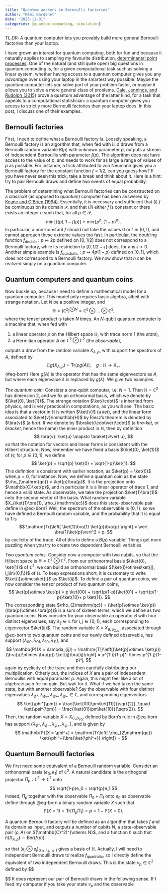 ```yaml
---
title: "Quantum workers in Bernoulli factories"
author: "Rémi Bardenet"
date: "2023-11-01"
categories: [quantum computing, simulation]
---
```

TL;DR: A quantum computer lets you provably build more general Bernoulli factories than your laptop. 

I have grown an interest for quantum computing, both for fun and because it naturally applies to sampling my favourite distribution, [determinantal point processes](https://arxiv.org/abs/2305.15851).
One of the natural (and still quite open) big questions in quantum computing is, for a given computational task such as solving a linear system, whether having access to a quantum computer gives you any *advantage* over using your laptop in the smartest way possible.
Maybe the quantum computer lets you solve part of your problem faster, or maybe it allows you to solve a more general class of problems.
[Dale, Jennings, and Rudolph (2015)](https://www.nature.com/articles/ncomms9203) prove a quantum advantage of the latter kind, for a task that appeals to a computational statistician: a quantum computer gives you access to strictly more Bernoulli factories than your laptop does.
In this post, I discuss one of their examples.

## Bernoulli factories

First, I need to define what a Bernoulli factory is.
Loosely speaking, a Bernoulli factory is an algorithm that, when fed with i.i.d draws from a Bernoulli random variable $B(p)$ with unknown parameter $p$, outputs a stream of independent Bernoullis with parameter $f(p)$.
The algorithm does not have access to the value of $p$, and needs to work for as large a range of values of $p$ as possible.
For instance, a trick attributed to von Neumann gives you a Bernoulli factory for the constant function $f\equiv 1/2$, can you guess how? If you have never seen this trick, take a break and think about it. Here is a hint: try to pair Bernoulli draws and define two events of equal probability.

The problem of determining what Bernoulli factories can be constructed on a *classical* (as opposed to *quantum*) computer has been answered by [Keane and O'Brien (1994)](https://dl.acm.org/doi/10.1145/175007.175019).
Essentially, it is necessary and sufficient that $(i)$ $f$ be continuous on its domain $\mathcal{P}$, and that $(ii)$ either $f$ is constant or there exists an integer $n$ such that, for all $p\in\mathcal{P}$,
$$
    \min[ f(p), 1-f(p)] \geq \min [ p^n, (1-p)^n ].
$$
In particular, a non-constant $f$ should not take the values $0$ or $1$ in $(0,1)$, and cannot approach these extreme values too fast.
In particular, the doubling function $f_\mathrm{double}:p\mapsto 2p$ defined on $[0,1/2]$ does not correspond to a Bernoulli factory, while its restriction to $[0,1/2-\epsilon]$ does, for any $\epsilon>0$. 
Another simple example is $f_\mathrm{quadratic}:p\mapsto 4p(1-p)$ defined on $[0,1]$, which does not correspond to a Bernoulli factory.
We now show that $h$ can be realized simply on a quantum computer. 

## Quantum computers and quantum coins
Now buckle up, because I need to define a mathematical model for a quantum computer. 
This model only requires basic algebra, albeit with strange notation.
Let $N$ be a positive integer, and 
$$
    \mathbb{H} = (\mathbb{C}^2)^{\otimes N} = \mathbb{C}^2\otimes \dots \otimes \mathbb{C}^2,
$$ 
where the tensor product is taken $N$ times.
An $N$-qubit quantum computer is a machine that, when fed with 

1. a linear operator $\rho$ on the Hilbert space $\mathbb{H}$, with trace norm $1$ (the *state*),
2. a Hermitian operator $A$ on $\mathbb{C}^2\otimes \mathbb{C}^2$ (the *observable*), 
   
outputs a draw from the random variable $X_{A,\rho}$, with support the spectrum of $A$, defined by 
$$
    \mathbb{E} g(X_{A,\rho}) = \mathrm{Tr}(\rho g(A)), \quad g:\mathbb{H}\rightarrow \mathbb{R}_+.
$${#eq-born}
Here $g(A)$ is the operator that has the same eigenvectors as $A$, but where each eigenvalue $\lambda$ is replaced by $g(\lambda)$.
We give two examples.

_The quantum coin._
Consider a one-qubit computer, i.e. $N=1$. 
Then $\mathbb{H} = \mathbb{C}^2$ has dimension $2$, and we fix an orthonormal basis, which we denote by $(\ket{0}, \ket{1})$.
The strange notation $\ket{\cdot}$ is inherited from physics, and is very practical in computations, as you will see. 
The basic idea is that a vector in $\mathbb{H}$ is written $\ket{v}$ (a *ket*), and the linear form associated to $\ket{v}\in\mathbb{H}$ by Riesz's theorem is denoted by $\bra{v}$ (a *bra*). 
If we denote by $\braket{\cdot\vert\cdot}$ (a *bra-ket*, or *bracket*, hence the name) the inner product in $\mathbb{H}$, then by definition 
$$
    \bra{v}: \ket{u} \mapsto \braket{v\vert u},
$$
so that the notation for vectors and linear forms is consistent with the Hilbert structure.
Now, remember we have fixed a basis $(\ket{0}, \ket{1})$ of $\mathbb{H}$; for $p\in[0,1]$, we define
$$
    \ket{p} = \sqrt{p} \ket{0} + \sqrt{1-p}\ket{1}.
$$
This definition is consistent with earlier notation, as $\ket{p} = \ket{0}$ when $p=0$, for instance. 
Now, we define a quantum coin as the state $\rho_{\mathrm{qc}} = \ket{p}\bra{p}$.
It is the projection onto $\mathbb{C}\ket{p}$, and in particular it is a linear operator of trace $1$, and hence a valid state.
As observable, we take the projection $\ket{1}\bra{1}$ onto the second vector of the basis. 
What random variable $X_{\ket{1}\bra{1}, \rho_{\mathrm{qc}}$ does this state-observable pair define in @eq-born? Well, the spectrum of the observable is $\{0,1\}$, so we have defined a Bernoulli random variable, and the probability that it is equal to $1$ is 
$$
    \mathrm{Tr}\left[ \ket{1}\bra{1} \ket{p}\bra{p}  \right] = \vert \bra{1}\ket{p}\vert^2 = p.
$$
by cyclicity of the trace. 
All of this to define a $B(p)$ variable!
Things get more puzzling when you try to create two dependent Bernoulli variables.

_Two quantum coins._
Consider now a computer with two qubits, so that the Hilbert space is $\mathbb{H}=\mathbb{C}^2\otimes\mathbb{C}^2$. 
From our orthonormal basis $(\ket{0}, \ket{1})$ of $\mathbb{C}^2$, we can build an orthonormal basis $(\ket{i}\otimes\ket{j}, i,j\in\{0,1\})$ of $\mathbb{H}$. 
To keep expressions short, it is customary to write $\ket{i}\otimes\ket{j}$ as $\ket{ij}$. 
To define a pair of quantum coins, we now consider the tensor product of two quantum coins,
$$
    \ket{p}\otimes \ket{p} = p \ket{00} + \sqrt{p(1-p)}\ket{01} + \sqrt{p(1-p)}\ket{10}+ p \ket{11}.
$$
The corresponding state $\rho_{2\mathrm{qc}} = (\ket{p}\otimes \ket{p})(\bra{p}\otimes \bra{p})$ is a sum of sixteen terms, which we define as two quantum coins.
Now consider for your observable an operator $B$ with four distinct eigenvalues, say $\lambda_{ij} \in\mathbb{C}$ for $i, j\in\{0,1\}$, each corresponding to eigenvector $\ket{ij}$.
The random variable $X = X_{B, \rho_{2\mathrm{qc}}}$, associated through @eq-born to two quantum coins and our newly defined observable, has support $\{\lambda_{00}, \lambda_{01}, \lambda_{10}, \lambda_{11}\}$, and 
$$
    \mathbb{P}(X = \lambda_{ij}) = \mathrm{Tr}\left[(\ket{p}\otimes \ket{p})(\bra{p}\otimes \bra{p}) \ket{ij}\bra{ij}\right] = p^{1-i}(1-p)^i \times p^{1-j}(1-p)^j, 
$$
again by cyclicity of the trace and then carefully distributing our multiplication.
Otherly put, the indices of $X$ are a pair of independent Bernoullis with equal paramater $p$. 
Again, this might feel like a lot of algebraic pain for no gain. 
But wait for it.
What if we had taken the same state, but with another observable? Say the observable with four distinct eigenvalues $\lambda_{\phi^+}, \lambda_{\phi-}, \lambda_{\psi+}, \lambda_{\psi-}\in \mathbb{C}$, and corresponding eigenvectors
$$
    \ket{\phi^{\pm}} = \frac{\ket{00}\pm\ket{11}}{\sqrt{2}}, \quad
    \ket{\psi^{\pm}} = \frac{\ket{01}\pm\ket{10}}{\sqrt{2}}.
$$
Then, the random variable $X = X_{C, \rho_{2\mathrm{qc}}}$ defined by Born's rule in @eq-born has support $\{\lambda_{\phi^+}, \lambda_{\phi-}, \lambda_{\psi+}, \lambda_{\psi-}\}$, and is given by 
$$
    \mathbb{P}(X = \phi^+) = \mathrm{Tr\left[ \rho_{2\mathrm{qc}} \ket{\phi^+}\bra{\ket{\phi^+}} \right]} = 
$$


## Quantum Bernoulli factories
We first need some equivalent of a Bernoulli random variable. 
Consider an orthonormal basis $(e_0, e_1)$ of $\mathbb{C}^2$. 
A natural candidate is the orthogonal projector $\Pi_p:\mathbb{C}^2\rightarrow \mathbb{C}^2$ onto 
$$
    \sqrt{1-p}e_0 + \sqrt{p}e_1
$$
Indeed, $\Pi_p$ together with the observable $\Pi_0 + \Pi_1$ onto $e_0$ as observable define through @eq-born a binary random variable $X$ such that 
$$
    \mathbb P (X=1) = \mathrm{Tr}[ \Pi_p \Pi_1 ] = p = 1 - \mathbb P (X=0).
$$

A quantum Bernoulli factory will be defined as an algorithm that takes $f$ and its domain as input, and outputs a number of qubits $N$, a state-observable pair $(\rho, A)$ on $(\mathbb{C}^2)^{\otiems N}$, and a function $h$ such that $h(X_{A,\rho})\sim \mathrm{Ber}(f(p))$.

so that $(e_i\otimes e_j)_{0\leq i,j, \leq 1}$ gives a basis of $\mathbb{H}$.
Actually, I will need to independent Bernoulli draws to realize $f_\mathrm{quadratic}$, so I directly define the equivalent of two independent Bernoulli draws. 
This is the state $v_p\in\mathbb{C^2}$ defined by
$$
   
$$
It does represent our pair of Bernoulli draws in the following sense. 
If I feed my computer if you take your state $v_p$ and the observable 